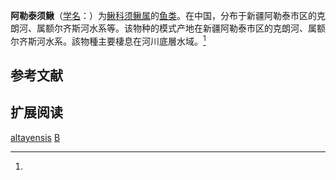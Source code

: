 {{Speciesbox
| name = 阿勒泰须鳅
| status = 
| status_system = 
| image = 
| genus = Barbatula
| species = altayensis
| authority = Zhu, 1992<ref name='id6323'>{{cite web| url =http://www.bioinfo.cn/db05/BjdwSpecies.php?action=view&id=6323| title =阿勒泰须鳅| work =中国动物物种编目数据库| publisher =中国科学院微生物研究所| author =中国科学院动物研究所| accessdate =2009-04-11| deadurl =yes| archiveurl =https://web.archive.org/web/20160305094946/http://www.bioinfo.cn/db05/BjdwSpecies.php?action=view&id=6323| archivedate =2016-03-05}}</ref>
}}

'''阿勒泰须鳅'''（[[学名|学名]]：{{lang|la|''Barbatula altayensis''}}）为[[鳅科|鳅科]][[须鳅属|须鳅属]]的[[鱼类|鱼类]]。在中国，分布于新疆阿勒泰市区的克朗河、属额尔齐斯河水系等。该物种的模式产地在新疆阿勒泰市区的克朗河、属额尔齐斯河水系。該物種主要棲息在河川底層水域。<ref name='id6323'/>

== 参考文献 ==
{{reflist}}

== 扩展阅读 ==
{{refbegin}}
{{wikispecies-inline|Barbatula altayensis|阿勒泰须鳅}}
{{refend}}
{{Taxonbar|from=Q1040640}}

[[Category:须鳅属|altayensis]]
[[Category:1992年描述的鱼类|B]]


{{鯉形目小作品}}